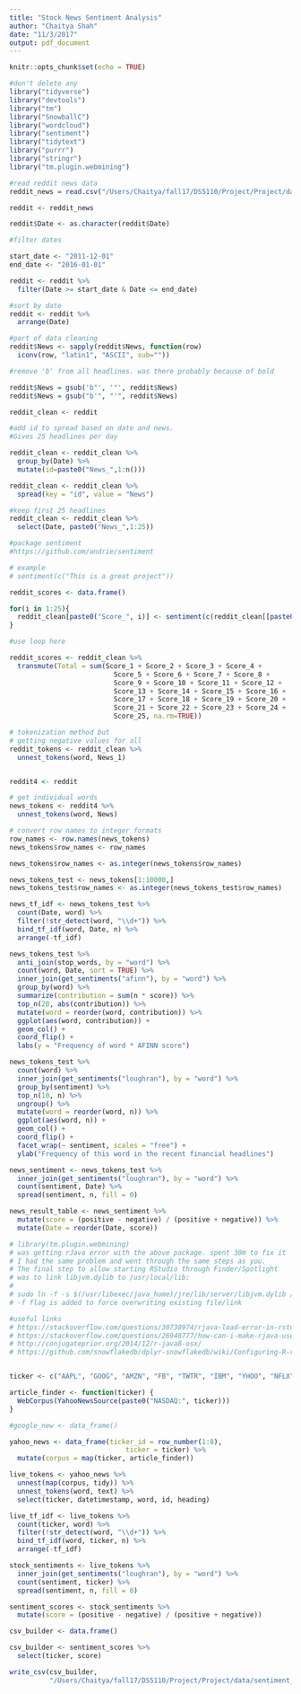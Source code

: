 ```yaml
---
title: "Stock News Sentiment Analysis"
author: "Chaitya Shah"
date: "11/3/2017"
output: pdf_document
---
```


```r
knitr::opts_chunk$set(echo = TRUE)
```

```r
#don't delete any
library("tidyverse")
library("devtools")
library("tm")
library("SnowballC")
library("wordcloud")
library("sentiment")
library("tidytext")
library("purrr")
library("stringr")
library("tm.plugin.webmining")
```

```r
#read reddit news data
reddit_news = read.csv("/Users/Chaitya/fall17/DS5110/Project/Project/data/stocknews/RedditNews.csv")

reddit <- reddit_news
```

```r

reddit$Date <- as.character(reddit$Date)

#filter dates

start_date <- "2011-12-01"
end_date <- "2016-01-01"

reddit <- reddit %>%
  filter(Date >= start_date & Date <= end_date)

#sort by date
reddit <- reddit %>%
  arrange(Date)

#part of data cleaning
reddit$News <- sapply(reddit$News, function(row) 
  iconv(row, "latin1", "ASCII", sub=""))

#remove 'b' from all headlines. was there probably because of bold

reddit$News = gsub('b"', '"', reddit$News)
reddit$News = gsub("b'", "'", reddit$News)

reddit_clean <- reddit

#add id to spread based on date and news.
#Gives 25 headlines per day

reddit_clean <- reddit_clean %>%
  group_by(Date) %>%
  mutate(id=paste0("News_",1:n()))

reddit_clean <- reddit_clean %>%
  spread(key = "id", value = "News")

#keep first 25 headlines
reddit_clean <- reddit_clean %>%
  select(Date, paste0("News_",1:25))
```


```r

#package sentiment
#https://github.com/andrie/sentiment

# example
# sentiment(c("This is a great project"))

reddit_scores <- data.frame()

for(i in 1:25){
  reddit_clean[paste0("Score_", i)] <- sentiment(c(reddit_clean[[paste0("News_", i)]]))
}

#use loop here

reddit_scores <- reddit_clean %>%
  transmute(Total = sum(Score_1 + Score_2 + Score_3 + Score_4 +
                          Score_5 + Score_6 + Score_7 + Score_8 +
                          Score_9 + Score_10 + Score_11 + Score_12 +
                          Score_13 + Score_14 + Score_15 + Score_16 +
                          Score_17 + Score_18 + Score_19 + Score_20 +
                          Score_21 + Score_22 + Score_23 + Score_24 + 
                          Score_25, na.rm=TRUE))


```

```r
# tokenization method but
# getting negative values for all 
reddit_tokens <- reddit_clean %>%
  unnest_tokens(word, News_1) 


reddit4 <- reddit

# get individual words
news_tokens <- reddit4 %>%
  unnest_tokens(word, News)

# convert row names to integer formats
row_names <- row.names(news_tokens)
news_tokens$row_names <- row_names

news_tokens$row_names <- as.integer(news_tokens$row_names)

news_tokens_test <- news_tokens[1:10000,]
news_tokens_test$row_names <- as.integer(news_tokens_test$row_names)

news_tf_idf <- news_tokens_test %>%
  count(Date, word) %>%
  filter(!str_detect(word, "\\d+")) %>%
  bind_tf_idf(word, Date, n) %>%
  arrange(-tf_idf)

news_tokens_test %>%
  anti_join(stop_words, by = "word") %>%
  count(word, Date, sort = TRUE) %>%
  inner_join(get_sentiments("afinn"), by = "word") %>%
  group_by(word) %>%
  summarize(contribution = sum(n * score)) %>%
  top_n(20, abs(contribution)) %>%
  mutate(word = reorder(word, contribution)) %>%
  ggplot(aes(word, contribution)) +
  geom_col() +
  coord_flip() +
  labs(y = "Frequency of word * AFINN score")

news_tokens_test %>%
  count(word) %>%
  inner_join(get_sentiments("loughran"), by = "word") %>%
  group_by(sentiment) %>%
  top_n(10, n) %>%
  ungroup() %>%
  mutate(word = reorder(word, n)) %>%
  ggplot(aes(word, n)) +
  geom_col() +
  coord_flip() +
  facet_wrap(~ sentiment, scales = "free") +
  ylab("Frequency of this word in the recent financial headlines")

news_sentiment <- news_tokens_test %>%
  inner_join(get_sentiments("loughran"), by = "word") %>%
  count(sentiment, Date) %>%
  spread(sentiment, n, fill = 0)

news_result_table <- news_sentiment %>%
  mutate(score = (positive - negative) / (positive + negative)) %>%
  mutate(Date = reorder(Date, score))
```


```r
# library(tm.plugin.webmining)
# was getting rJava error with the above package. spent 30m to fix it
# I had the same problem and went through the same steps as you. 
# The final step to allow starting RStudio through Finder/Spotlight 
# was to link libjvm.dylib to /usr/local/lib:
# 
# sudo ln -f -s $(/usr/libexec/java_home)/jre/lib/server/libjvm.dylib /usr/local/lib
# -f flag is added to force overwriting existing file/link

#useful links
# https://stackoverflow.com/questions/30738974/rjava-load-error-in-rstudio-r-after-upgrading-to-osx-yosemite/31039105#31039105
# https://stackoverflow.com/questions/26948777/how-can-i-make-rjava-use-the-newer-version-of-java-on-osx
# http://conjugateprior.org/2014/12/r-java8-osx/
# https://github.com/snowflakedb/dplyr-snowflakedb/wiki/Configuring-R-rJava-RJDBC-on-Mac-OS-X


ticker <- c("AAPL", "GOOG", "AMZN", "FB", "TWTR", "IBM", "YHOO", "NFLX")

article_finder <- function(ticker) {
  WebCorpus(YahooNewsSource(paste0("NASDAQ:", ticker)))
}

#google_new <- data_frame()

yahoo_news <- data_frame(ticker_id = row_number(1:8),
                             ticker = ticker) %>%
  mutate(corpus = map(ticker, article_finder))

live_tokens <- yahoo_news %>%
  unnest(map(corpus, tidy)) %>%
  unnest_tokens(word, text) %>%
  select(ticker, datetimestamp, word, id, heading)

live_tf_idf <- live_tokens %>%
  count(ticker, word) %>%
  filter(!str_detect(word, "\\d+")) %>%
  bind_tf_idf(word, ticker, n) %>%
  arrange(-tf_idf)

stock_sentiments <- live_tokens %>%
  inner_join(get_sentiments("loughran"), by = "word") %>%
  count(sentiment, ticker) %>%
  spread(sentiment, n, fill = 0)

sentiment_scores <- stock_sentiments %>%
  mutate(score = (positive - negative) / (positive + negative)) 

csv_builder <- data.frame()

csv_builder <- sentiment_scores %>%
  select(ticker, score)

write_csv(csv_builder, 
          "/Users/Chaitya/fall17/DS5110/Project/Project/data/sentiment_result.csv")
```
